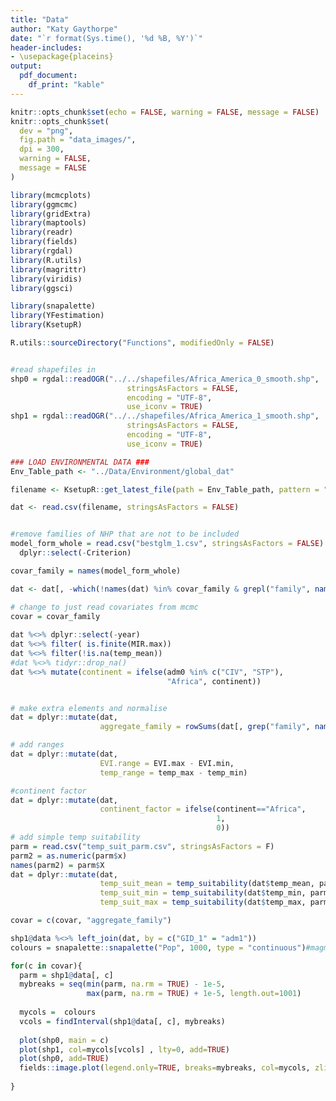 ```yaml
---
title: "Data"
author: "Katy Gaythorpe"
date: "`r format(Sys.time(), '%d %B, %Y')`"
header-includes: 
- \usepackage{placeins}
output: 
  pdf_document:
    df_print: "kable"
---
```


```r
knitr::opts_chunk$set(echo = FALSE, warning = FALSE, message = FALSE)
knitr::opts_chunk$set(
  dev = "png",
  fig.path = "data_images/",
  dpi = 300,
  warning = FALSE,
  message = FALSE
)
```

```r
library(mcmcplots)
library(ggmcmc)
library(gridExtra)
library(maptools)
library(readr)
library(fields)
library(rgdal)
library(R.utils)
library(magrittr)
library(viridis)
library(ggsci)

library(snapalette)
library(YFestimation)
library(KsetupR)

R.utils::sourceDirectory("Functions", modifiedOnly = FALSE)


#read shapefiles in
shp0 = rgdal::readOGR("../../shapefiles/Africa_America_0_smooth.shp",
                          stringsAsFactors = FALSE,
                          encoding = "UTF-8",
                          use_iconv = TRUE)
shp1 = rgdal::readOGR("../../shapefiles/Africa_America_1_smooth.shp",
                          stringsAsFactors = FALSE,
                          encoding = "UTF-8",
                          use_iconv = TRUE)

### LOAD ENVIRONMENTAL DATA ###
Env_Table_path <- "../Data/Environment/global_dat"

filename <- KsetupR::get_latest_file(path = Env_Table_path, pattern = "dat_wes")

dat <- read.csv(filename, stringsAsFactors = FALSE)


#remove families of NHP that are not to be included
model_form_whole = read.csv("bestglm_1.csv", stringsAsFactors = FALSE) %>% 
  dplyr::select(-Criterion)

covar_family = names(model_form_whole)

dat <- dat[, -which(!names(dat) %in% covar_family & grepl("family", names(dat)))] 

# change to just read covariates from mcmc
covar = covar_family
   
dat %<>% dplyr::select(-year)
dat %<>% filter( is.finite(MIR.max))
dat %<>% filter(!is.na(temp_mean))
#dat %<>% tidyr::drop_na()
dat %<>% mutate(continent = ifelse(adm0 %in% c("CIV", "STP"),
                                   "Africa", continent))


# make extra elements and normalise
dat = dplyr::mutate(dat,
                    aggregate_family = rowSums(dat[, grep("family", names(dat))]))

# add ranges
dat = dplyr::mutate(dat,
                    EVI.range = EVI.max - EVI.min,
                    temp_range = temp_max - temp_min)

#continent factor
dat = dplyr::mutate(dat,
                    continent_factor = ifelse(continent=="Africa",
                                              1,
                                              0))
# add simple temp suitability
parm = read.csv("temp_suit_parm.csv", stringsAsFactors = F)
parm2 = as.numeric(parm$x)
names(parm2) = parm$X
dat = dplyr::mutate(dat,
                    temp_suit_mean = temp_suitability(dat$temp_mean, parm2),
                    temp_suit_min = temp_suitability(dat$temp_min, parm2),
                    temp_suit_max = temp_suitability(dat$temp_max, parm2))

covar = c(covar, "aggregate_family")

```


```r

shp1@data %<>% left_join(dat, by = c("GID_1" = "adm1"))
colours = snapalette::snapalette("Pop", 1000, type = "continuous")#magma(1000)

for(c in covar){
  parm = shp1@data[, c]
  mybreaks = seq(min(parm, na.rm = TRUE) - 1e-5, 
                 max(parm, na.rm = TRUE) + 1e-5, length.out=1001)
  
  mycols =  colours
  vcols = findInterval(shp1@data[, c], mybreaks)
  
  plot(shp0, main = c)
  plot(shp1, col=mycols[vcols] , lty=0, add=TRUE)
  plot(shp0, add=TRUE)
  fields::image.plot(legend.only=TRUE, breaks=mybreaks, col=mycols, zlim=c(0,1), horizontal = TRUE)
  
}

```
